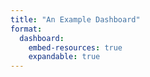 ```yaml
---
title: "An Example Dashboard"
format: 
  dashboard:
    embed-resources: true
    expandable: true
---
```


```r

```


```r

```
